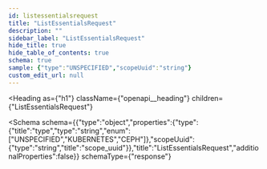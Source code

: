 ```yaml
---
id: listessentialsrequest
title: "ListEssentialsRequest"
description: ""
sidebar_label: "ListEssentialsRequest"
hide_title: true
hide_table_of_contents: true
schema: true
sample: {"type":"UNSPECIFIED","scopeUuid":"string"}
custom_edit_url: null
---
```



<Heading
  as={"h1"}
  className={"openapi__heading"}
  children={"ListEssentialsRequest"}
>
</Heading>





<Schema
  schema={{"type":"object","properties":{"type":{"title":"type","type":"string","enum":["UNSPECIFIED","KUBERNETES","CEPH"]},"scopeUuid":{"type":"string","title":"scope_uuid"}},"title":"ListEssentialsRequest","additionalProperties":false}}
  schemaType={"response"}
>
  
</Schema>
            